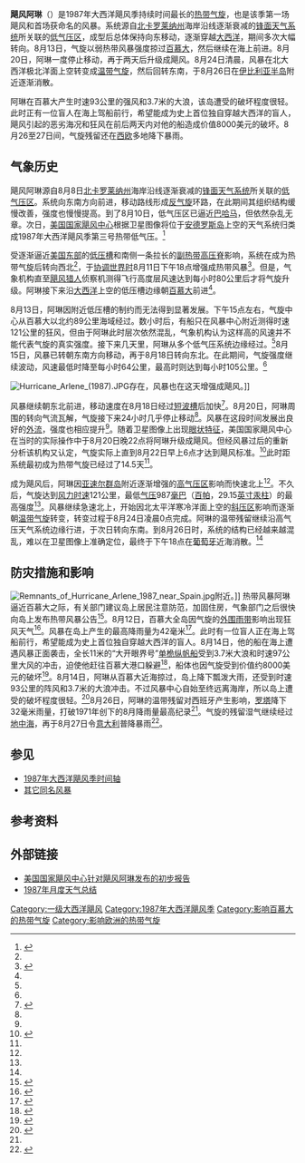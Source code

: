 {{noteTA
|G1=USState
|1=zh-hans:百慕大;zh-hk:百慕達;zh-tw:百慕達;
}}
{{Infobox Hurricane
| Name=飓风阿琳<br />{{lang|en|Hurricane Arlene}}
| Type=飓风
| Year=1987
| Basin=Atl
| Image location=Arlene 22 aug 1987 1737Z.jpg
| Image name=正处最高强度的飓风阿琳
| Formed=1987年8月10日
| Dissipated=1987年8月23日
| 1-min winds=65
| Pressure=987
| Damages=0.008
| Inflated=-1
| Fatalities=无报导
| Areas=[[巴哈马|巴哈马]]、[[百慕大|百慕大]]、[[西班牙|西班牙]]和[[意大利|意大利]]<small>（此时已转变成[[温带气旋|温带气旋]]）</small>
| Hurricane season=[[1987年大西洋飓风季|1987年大西洋飓风季]]
}}
'''飓风阿琳'''（{{lang-en|Hurricane Arlene}}）是1987年大西洋飓风季持续时间最长的[[热带气旋|热带气旋]]，也是该季第一场飓风和首场获命名的风暴。系统源自[[北卡罗莱纳州|北卡罗莱纳州]]海岸沿线逐渐衰减的[[锋_(气象)|锋面天气系统]]所关联的[[低气压|低气压区]]，成型后总体保持向东移动，逐渐穿越[[大西洋|大西洋]]，期间多次大幅转向。8月13日，气旋以弱热带风暴强度掠过[[百慕大|百慕大]]，然后继续在海上前进。8月20日，阿琳一度停止移动，再于两天后升级成飓风。8月24日清晨，风暴在北大西洋极北洋面上空转变成[[温带气旋|温带气旋]]，然后回转东南，于8月26日在[[伊比利亚半岛|伊比利亚半岛]]附近逐渐消散。

阿琳在百慕大产生时速93公里的强风和3.7米的大浪，该岛遭受的破坏程度很轻。此时正有一位盲人在海上驾船前行，希望能成为史上首位独自穿越大西洋的盲人，飓风引起的恶劣海况和狂风在前后两天内对他的船造成价值8000美元的破坏。8月26至27日间，气旋残留还在[[西欧|西欧]]多地降下暴雨。

== 气象历史 ==
{{storm path|Arlene 1987 track.png}}
飓风阿琳源自8月8日[[北卡罗莱纳州|北卡罗莱纳州]]海岸沿线逐渐衰减的[[锋_(气象)|锋面天气系统]]所关联的[[低气压|低气压区]]。系统向东南方向前进，移动路线形成[[反气旋|反气旋]]环路，在此期间其组织结构缓慢改善，强度也慢慢提高。到了8月10日，低气压区已逼近[[巴哈马|巴哈马]]，但依然杂乱无章。次日，[[国家飓风中心|美国国家飓风中心]]根据卫星图像将位于[[安德罗斯岛|安德罗斯岛]]上空的天气系统归类成1987年大西洋飓风季第三号热带低气压。<ref name="PG1">{{cite report | archiveurl = https://web.archive.org/web/20160303180027/http://www.nhc.noaa.gov/archive/storm_wallets/atlantic/atl1987-prelim/arlene/prelim01.gif | author = Harold P. Gerrish | publisher = [[美国国家海洋和大气管理局|National Oceanic and Atmospheric Administration]] | work = [[国家飓风中心|National Hurricane Center]] | date = 1987-10-16 | accessdate = 2016-05-31 | location = [[迈阿密|Miami]], [[佛罗里达州|Florida]] | url = http://www.nhc.noaa.gov/archive/storm_wallets/atlantic/atl1987-prelim/arlene/prelim01.gif | archivedate = 2016-03-03 | title = Hurricane Arlene Preliminary Report: Page One | format = [[GIF|GIF]] | deadurl = no }}</ref>

受逐渐逼近[[美国东部|美国东部]]的[[低压槽|低压槽]]和南侧一条拉长的[[亚热带气旋|副热带]][[高压脊|高压脊]]影响，系统在成为热带气旋后转向西北<ref name="PG1" />，于[[协调世界时|协调世界时]]8月11日下午18点增强成热带风暴<ref name="hurdat">{{cite web | author = Hurricane Specialists Unit | publisher = National Hurricane Center | year = 2011 | accessdate = 2016-05-31 | title = Atlantic Best Tracks, 1851 to 2010 | archivedate = 2016-03-04 | deadurl = no | archiveurl = https://web.archive.org/web/20160304205507/http://www.aoml.noaa.gov/hrd/hurdat/easyread-2011.html | url = http://www.aoml.noaa.gov/hrd/hurdat/easyread-2011.html }}</ref>。但是，气象机构直至[[飓风猎人|飓风猎人]]侦察机测得飞行高度层风速达到每小时80公里后才将气旋升级。阿琳接下来沿[[大西洋|大西洋]]上空的低压槽边缘朝[[百慕大|百慕大]]前进<ref name="PG1" />。

8月13日，阿琳因附近低压槽的制约而无法得到显著发展。{{lang|en|UTC}}下午15点左右，气旋中心从百慕大以北约89公里海域经过。数小时后，有船只在风暴中心附近测得时速121公里的狂风，但由于阿琳此时层次依然混乱，气象机构认为这样高的风速并不能代表气旋的真实强度。接下来几天里，阿琳从多个低气压系统边缘经过。<ref name="PG1" />8月15日，风暴已转朝东南方向移动，再于8月18日转向东北。在此期间，气旋强度继续波动，风速最低时降至每小时64公里，最高时则达到每小时105公里。<ref name="hurdat" />

[[File:Hurricane_Arlene_(1987).JPG|thumb]]存在，风暴也在这天增强成飓风。]]

风暴继续朝东北前进，移动速度在8月18日经过[[短波_(气象学)|短波槽]]后加快<ref name="MWR">{{cite journal | url = http://www.aoml.noaa.gov/general/lib/lib1/nhclib/mwreviews/1987.pdf | author1 = Robert A. Case | author2 = Harold P. Gerrish | journal = Monthly Weather Review | publisher = American Meteorological Society | date = 1988-04 | volume = 116 | issue = 4 | pages = 939–949 | title = Atlantic Hurricane Season of 1987 | archivedate = 2016-03-04 | deadurl = no | archiveurl = https://web.archive.org/web/20160304040405/http://www.aoml.noaa.gov/general/lib/lib1/nhclib/mwreviews/1987.pdf | doi = 10.1175/1520-0493(1988)116<0939:AHSO>2.0.CO;2 | format = PDF | bibcode = 1988MWRv..116..939C | access-date = 2016-05-31 }}</ref>。8月20日，阿琳周围的转向气流瓦解，气旋接下来24小时几乎停止移动<ref name="PG1" />。风暴在这段时间发展出良好的[[外流_(气象学)|外流]]，强度也相应提升<ref name="MWR" />。随着卫星图像上出现[[风眼|眼状特征]]，美国国家飓风中心在当时的实际操作中于{{lang|en|[[协调世界时|UTC]]}}8月20日晚22点将阿琳升级成飓风。但经风暴过后的重新分析该机构又认定，气旋实际上直到{{lang|en|UTC}}8月22日早上6点才达到飓风标准。<ref name="PG2">{{cite report | author = Harold P. Gerrish | publisher = National Oceanic and Atmospheric Administration | work = National Hurricane Center | date = 1987-10-16 | accessdate = 2016-05-31 | title = Hurricane Arlene Preliminary Report: Page Two | url = http://www.nhc.noaa.gov/archive/storm_wallets/atlantic/atl1987-prelim/arlene/prelim02.gif | location = Miami, FL | format = GIF | archive-date = 2016-03-03 | archive-url = https://web.archive.org/web/20160303230649/http://www.nhc.noaa.gov/archive/storm_wallets/atlantic/atl1987-prelim/arlene/prelim02.gif | dead-url = no }}</ref>此时距系统最初成为热带气旋已经过了14.5天<ref name="hurdat" />。

成为飓风后，阿琳因[[亚速尔群岛|亚速尔群岛]]附近逐渐增强的[[高气压|高气压区]]影响而快速北上<ref name="PG2" />。不久后，气旋达到[[最大持续风速|风力时速]]121公里，最低[[气压|气压]]987[[巴|毫巴]]（[[帕斯卡|百帕]]，29.15[[英寸汞柱|英寸汞柱]]）的最高强度<ref name="hurdat" />。风暴继续急速北上，开始因北太平洋寒冷洋面上空的[[锋_(气象)|斜压区]]影响而逐渐朝[[温带气旋|温带气旋]]转变，转变过程于{{lang|en|UTC}}8月24日凌晨0点完成。阿琳的温带残留继续沿高气压天气系统边缘行进，于次日转向东南。到8月26日时，系统的结构已经越来越混乱，难以在卫星图像上准确定位，最终于{{lang|en|UTC}}下午18点在[[葡萄牙|葡萄牙]]近海消散。<ref name="PG2" />

== 防灾措施和影响 ==
[[File:Remnants_of_Hurricane_Arlene_1987_near_Spain.jpg|thumb]]附近。]]
热带风暴阿琳逼近百慕大之际，有关部门建议岛上居民注意防范，加固住房，气象部门之后很快向岛上发布热带风暴公告<ref>{{cite news | author = Staff Writer | newspaper = ''Miami Herald'' | date = 1987-08-13 | accessdate = 2016-05-31 | title = Bermuda boards up for Arlene | url = http://nl.newsbank.com/nl-search/we/Archives?p_product=MH&s_site=miami&p_multi=MH&p_theme=realcities&p_action=search&p_maxdocs=200&p_topdoc=1&p_text_direct-0=0EB367CA760B4795&p_field_direct-0=document_id&p_perpage=10&p_sort=YMD_date:D&s_trackval=GooglePM | archive-date = 2021-01-20 | archive-url = https://web.archive.org/web/20210120094249/http://nl.newsbank.com/nl-search/we/Archives?p_product=MH&s_site=miami&p_multi=MH&p_theme=realcities&p_action=search&p_maxdocs=200&p_topdoc=1&p_text_direct-0=0EB367CA760B4795&p_field_direct-0=document_id&p_perpage=10&p_sort=YMD_date%3AD&s_trackval=GooglePM | dead-url = no }}</ref>。8月12日，百慕大全岛因气旋的[[雨带|外围雨带]]影响出现狂风天气<ref>{{cite news | author = Staff Writer | newspaper = ''[[华盛顿邮报|The Washington Post]]'' | date = 1987-08-12 | accessdate = 2016-05-31 | title = Storm Arlene Launches Hurricane Season | archivedate = 2016-04-10 | archiveurl = https://web.archive.org/web/20160410065743/https://www.highbeam.com/doc/1P2-1337451.html | deadurl = yes | url = https://www.highbeam.com/doc/1P2-1337451.html | via = HighBeam Research }}</ref>。风暴在岛上产生的最高降雨量为42毫米<ref name="WPCMAX">{{cite book | last = Roth | first = David M. | date = 2015-04-29 | accessdate = 2016-05-31 | chapter-url = http://www.wpc.ncep.noaa.gov/tropical/rain/tcmaxima.html | archiveurl = https://web.archive.org/web/20160120194350/http://www.wpc.ncep.noaa.gov/tropical/rain/tcmaxima.html | deadurl = no | url = http://www.wpc.ncep.noaa.gov/tropical/rain/tcrainfall.html | publisher = United States Weather Prediction Center | title = Tropical Cyclone Rainfall Data | chapter = Tropical Cyclone Point Maxima | archivedate = 2016-01-20 }}</ref>。此时有一位盲人正在海上驾船前行，希望能成为史上首位独自穿越大西洋的盲人。8月14日，他的船在海上遭遇风暴正面袭击，全长11米的“大开眼界号”[[单桅纵帆船|单桅纵帆船]]受到3.7米大浪和时速97公里大风的冲击，迫使他赶往百慕大港口躲避<ref>{{cite news | author = Staff Writer | newspaper = ''The Washington Post'' | archiveurl = https://web.archive.org/web/20160307202336/https://www.highbeam.com/doc/1P2-1337995.html | deadurl = yes | date = 1987-08-15 | accessdate = 2016-05-31 | title = Blind Sailor Arrives Safely In Bermuda; D.C. Man Rode Out Storm for Two Days | url = https://www.highbeam.com/doc/1P2-1337995.html | archivedate = 2016-03-07 | via = HighBeam Research }}</ref>，船体也因气旋受到价值约8000美元的破坏<ref>{{cite news | author = Staff Writer | newspaper = ''The Washington Post'' | date = 1987-08-14 | accessdate = 2016-05-31 | title = Sailor Riding Out Storm; Blind Washingtonian Heading for Bermuda | url = https://www.highbeam.com/doc/1P2-1337902.html | archivedate = 2016-03-07 | archiveurl = https://web.archive.org/web/20160307143508/https://www.highbeam.com/doc/1P2-1337902.html | deadurl = yes }}</ref>。8月14日，阿琳从百慕大近海掠过，岛上降下瓢泼大雨，还受到时速93公里的阵风和3.7米的大浪冲击。不过风暴中心自始至终远离海岸，所以岛上遭受的破坏程度很轻。<ref>{{cite news | author = Staff Writer | newspaper = ''Miami Herald'' | date = 1987-08-14 | accessdate = 2016-05-31 | title = Arlene passes Bermuda | url = http://nl.newsbank.com/nl-search/we/Archives?p_product=MH&s_site=miami&p_multi=MH&p_theme=realcities&p_action=search&p_maxdocs=200&p_topdoc=1&p_text_direct-0=0EB367CBAE086528&p_field_direct-0=document_id&p_perpage=10&p_sort=YMD_date:D&s_trackval=GooglePM | archive-date = 2021-01-20 | archive-url = https://web.archive.org/web/20210120094351/http://nl.newsbank.com/nl-search/we/Archives?p_product=MH&s_site=miami&p_multi=MH&p_theme=realcities&p_action=search&p_maxdocs=200&p_topdoc=1&p_text_direct-0=0EB367CBAE086528&p_field_direct-0=document_id&p_perpage=10&p_sort=YMD_date%3AD&s_trackval=GooglePM | dead-url = no }}</ref>8月26日，阿琳的温带残留对西班牙产生影响，[[罗塔_(加的斯省)|罗塔]]降下32毫米雨量，打破1971年创下的8月降雨量最高纪录<ref name="PG2" />。气旋的残留湿气继续经过[[地中海|地中海]]，再于8月27日令[[意大利|意大利]]普降暴雨<ref>{{cite news | author1 = J.G. Pinto | author2 = M. Klawa | author3 = U. Ulbrich | author4 = R. .Rudari | author5 = P. Speth | publisher = Centro di Ricerca Interuniversitario in Monitoraggio Ambientale | date = 2001-10 | accessdate = 2011-10-05 | title = Extreme Precipitation Events Over Northwest Italy | url = http://www.meteo.uni-koeln.de/content/downloads/Pinto_et_al2001_Plinius.pdf | format = PDF | archiveurl = https://web.archive.org/web/20111005055448/http://www.meteo.uni-koeln.de/content/downloads/Pinto_et_al2001_Plinius.pdf | deadurl = yes | archivedate = 2011-10-05 }}</ref>。

== 参见 ==
{{Portal|热带气旋}}
* [[1987年大西洋飓风季时间轴|1987年大西洋飓风季时间轴]]
* [[飓风阿琳|其它同名风暴]]

== 参考资料 ==
{{reflist|colwidth=30em}}

== 外部链接 ==
{{Commons category|Hurricane Arlene (1987)}}
*[http://www.nhc.noaa.gov/archive/storm_wallets/atlantic/atl1987-prelim/arlene/ 美国国家飓风中心针对飓风阿琳发布的初步报告]{{Wayback|url=http://www.nhc.noaa.gov/archive/storm_wallets/atlantic/atl1987-prelim/arlene/ |date=20200805161853 }}
*[http://www.aoml.noaa.gov/general/lib/lib1/nhclib/mwreviews/1987.pdf 1987年月度天气总结]{{Wayback|url=http://www.aoml.noaa.gov/general/lib/lib1/nhclib/mwreviews/1987.pdf |date=20160304040405 }}

{{1987 Atlantic hurricane season buttons}}

[[Category:一级大西洋飓风|Category:一级大西洋飓风]]
[[Category:1987年大西洋飓风季|Category:1987年大西洋飓风季]]
[[Category:影响百慕大的热带气旋|Category:影响百慕大的热带气旋]]
[[Category:影响欧洲的热带气旋|Category:影响欧洲的热带气旋]]
{{Good article}}